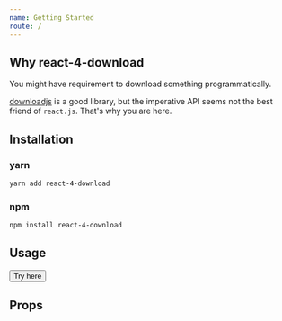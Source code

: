 ```yaml
---
name: Getting Started
route: /
---
```



## Why react-4-download

You might have requirement to download something programmatically.

[downloadjs](https://github.com/rndme/download) is a good library, but the imperative API seems not the best friend of `react.js`. That's why you are here.

## Installation

### yarn

```bash
yarn add react-4-download
```

### npm

```bash
npm install react-4-download
```

## Usage

<Playground>
  <RfDownload
    url="https://leftstick.github.io/react-4-download/public/example.txt"
    responseType="blob"
    fileName="test.txt"
    fileMIMEType="text/plain"
  >
    <button>Try here</button>
  </RfDownload>
</Playground>

## Props

<PropsTable of={RfDownload} />
